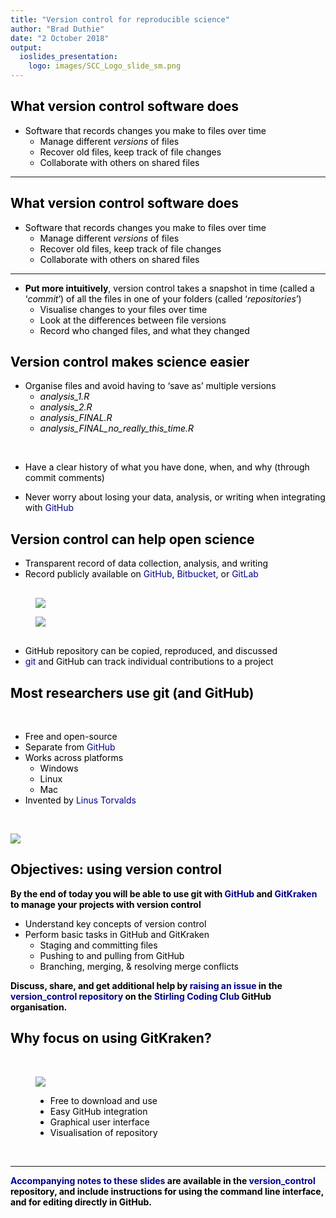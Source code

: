 ```yaml
---
title: "Version control for reproducible science"
author: "Brad Duthie"
date: "2 October 2018"
output:
  ioslides_presentation: 
    logo: images/SCC_Logo_slide_sm.png
---
```



<style type="text/css">
body p {
  color: #000000;
}
ul {
  color: black;
}
ol {
  color: black;
}
a {
    color: darkblue;
    text-decoration: none
}
.fifty {
   font-size: 50%;
   }
.seventy {
   font-size: 70%;
   }
slides > slide.backdrop {
  background: none !important;
  background-color: white !important;
}
slides > slide.title-slide hgroup h1 {
  color: black;
}
slides > slide.title-slide p {
  color: black;
}
slides > slide.light > hgroup h2 {
  color: black;
}
slides > slide.light > hgroup h1 {
  color: black;
}
ul {
  color: black;
}
ol {
  color: black;
}
p {
  color: black
}
h1, h2, h3, h4, h5, h6, h7, h8, p {
    color: black;
}
</style>

## What version control software does

- Software that records changes you make to files over time
    - Manage different *versions* of files
    - Recover old files, keep track of file changes
    - Collaborate with others on shared files

<hr>

##  What version control software does

- Software that records changes you make to files over time
    - Manage different *versions* of files
    - Recover old files, keep track of file changes
    - Collaborate with others on shared files

<hr>

- **Put more intuitively**, version control takes a snapshot in time (called a '*commit*') of all the files in one of your folders (called '*repositories*')
    - Visualise changes to your files over time
    - Look at the differences between file versions
    - Record who changed files, and what they changed

## Version control makes science easier

- Organise files and avoid having to 'save as' multiple versions 
    - *analysis_1.R*
    - *analysis_2.R*
    - *analysis_FINAL.R*
    - *analysis_FINAL_no_really_this_time.R*
    
<br>
    
- Have a clear history of what you have done, when, and why (through commit comments)

- Never worry about losing your data, analysis, or writing when integrating with [GitHub](http://github.com)


## Version control can help open science

- Transparent record of data collection, analysis, and writing
- Record publicly available on [GitHub](http://github.com), [Bitbucket](http://bitbucket.org), or [GitLab](http://gitlab.com)


<div class="columns-2" style="margin-top:30px; margin-bottom:30px; margin-left:40px">

![](images/github_logo.png)

![](images/gitlab.png)

</div>


- GitHub repository can be copied, reproduced, and discussed
- [git](https://git-scm.com/) and GitHub can track individual contributions to a project

## Most researchers use git (and GitHub)

<br>
<div class="columns-2">

- Free and open-source
- Separate from [GitHub](http://github.com)
- Works across platforms
    - Windows 
    - Linux
    - Mac
- Invented by [Linus Torvalds](https://en.wikipedia.org/wiki/Linus_Torvalds)

<br>

![](images/git.png)

</div>


## Objectives: using version control

**By the end of today you will be able to use git with [GitHub](http://github.com) and [GitKraken](http://gitkraken.com) to manage your projects with version control**

- Understand key concepts of version control
- Perform basic tasks in GitHub and GitKraken
    - Staging and committing files
    - Pushing to and pulling from GitHub
    - Branching, merging, & resolving merge conflicts

**Discuss, share, and get additional help by [raising an issue](https://github.com/StirlingCodingClub/version_control/issues) in the [version_control repository](https://github.com/StirlingCodingClub/version_control) on the [Stirling Coding Club](https://github.com/StirlingCodingClub) GitHub organisation.**

## Why focus on using GitKraken?


<br>
<div class="columns-2"   style="margin-left:40px; margin-right:20px">

![](images/gitkraken.png)

- Free to download and use
- Easy GitHub integration
- Graphical user interface
- Visualisation of repository

</div>
<br>
<hr>

**[Accompanying notes to these slides](https://stirlingcodingclub.github.io/version_control/vc_notes.html) are available in the [version_control](https://github.com/StirlingCodingClub/version_control) repository, and include instructions for using the command line interface, and for editing directly in GitHub.**

